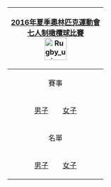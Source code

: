 {| style="float:right; clear:right; padding:0.3em; margin-left:15px; border:1px solid #B8C7D9; background:#f5faff; font-size:90%; line-height:1.5em"
|- style="background:#cedff2; text-align:center;"
![[2016年夏季奧林匹克運動會]]<br>[[2016年夏季奧林匹克運動會七人制橄欖球比賽|七人制橄欖球比賽]]<br/>[[File:Rugby_union_pictogram.svg|50px]]
|- style="background:#deeaf6; text-align:center;"
| style="text-align:center;" |賽事
|-
| style="text-align:center;" |[[2016年夏季奧林匹克運動會男子七人制橄欖球比賽|男子]]&emsp;&emsp;[[2016年夏季奧林匹克運動會女子七人制橄欖球比賽|女子]]
|- style="background:#deeaf6; text-align:center;"
| style="text-align:center;" |名單
|-
| style="text-align:center;" |[[2016年夏季奧林匹克運動會男子七人制欖球隊伍名單|男子]]&emsp;&emsp;[[2016年夏季奧林匹克運動會女子七人制欖球隊伍名單|女子]]
|}<noinclude>
[[Category:2016年夏季奧林匹克運動會比賽項目導航模板|{{PAGENAME}}]]
[[Category:2016年夏季奧林匹克運動會七人制橄欖球比賽| ]]
[[Category:夏季奧林匹克運動會七人制橄欖球比賽導航模板|{{PAGENAME}}]]
</noinclude>